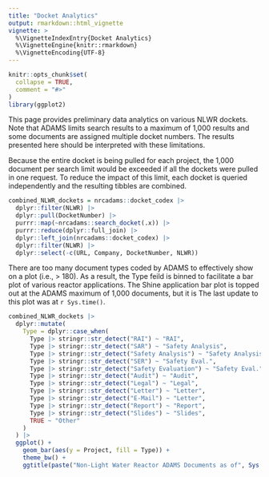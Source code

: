 ```yaml
---
title: "Docket Analytics"
output: rmarkdown::html_vignette
vignette: >
  %\VignetteIndexEntry{Docket Analytics}
  %\VignetteEngine{knitr::rmarkdown}
  %\VignetteEncoding{UTF-8}
---
```


```r
knitr::opts_chunk$set(
  collapse = TRUE,
  comment = "#>"
)
library(ggplot2)
```


This page provides preliminary data analytics on various NLWR dockets. 
Note that ADAMS limits search results to a maximum of 1,000 results and some 
documents are assigned multiple docket numbers.
The results presented here should be interpreted with these limitations.


Because the entire docket is being pulled for each project, the 1,000 document
per search limit would be exceeded if all the dockets were pulled in one request. 
To reduce the impact of this limit, each docket is queried independently and the 
resulting tibbles are combined.

```r
combined_NLWR_dockets = nrcadams::docket_codex |>
  dplyr::filter(NLWR) |>
  dplyr::pull(DocketNumber) |>
  purrr::map(~nrcadams::search_docket(.x)) |> 
  purrr::reduce(dplyr::full_join) |>
  dplyr::left_join(nrcadams::docket_codex) |>
  dplyr::filter(NLWR) |>
  dplyr::select(-c(URL, Company, DocketNumber, NLWR)) 
```

There are too many document types coded by ADAMS to effectively show on a plot 
(i.e., > 180).
As a result, the Type feild is binned to facilitate a bar plot of various 
reactor applications. 
The Shine application bar plot is topped out at the ADAMS maximum of 1,000 
documents, but it is 
The last update to this plot was at `r Sys.time()`.

```r
combined_NLWR_dockets |>
  dplyr::mutate(
    Type = dplyr::case_when(
      Type |> stringr::str_detect("RAI") ~ "RAI",
      Type |> stringr::str_detect("SAR") ~ "Safety Analysis",
      Type |> stringr::str_detect("Safety Analysis") ~ "Safety Analysis",
      Type |> stringr::str_detect("SER") ~ "Safety Eval.",
      Type |> stringr::str_detect("Safety Evaluation") ~ "Safety Eval.",
      Type |> stringr::str_detect("Audit") ~ "Audit",
      Type |> stringr::str_detect("Legal") ~ "Legal",
      Type |> stringr::str_detect("Letter") ~ "Letter",
      Type |> stringr::str_detect("E-Mail") ~ "Letter",
      Type |> stringr::str_detect("Report") ~ "Report",
      Type |> stringr::str_detect("Slides") ~ "Slides",
      TRUE ~ "Other"
    )
  ) |>
  ggplot() +
    geom_bar(aes(y = Project, fill = Type)) +
    theme_bw() +
    ggtitle(paste("Non-Light Water Reactor ADAMS Documents as of", Sys.Date()))
```
